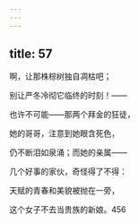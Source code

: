 ```yaml
---
---
---
```

title: 57
---




啊，让那株棕树独自凋枯吧；

别让严冬冷彻它临终的时刻！——

也许不可能——那两个拜金的狂徒，

她的哥哥，注意到她眼含死色，

仍不断泪如泉涌；而她的亲属——

几个好事的家伙，奇怪得了不得：

天赋的青春和美貌被抛在一旁，

这个女子不去当贵族的新娘。456